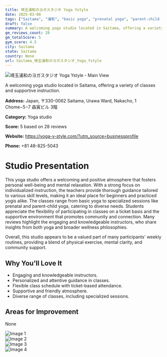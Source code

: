 ```yaml
---
title: 埼玉浦和のヨガスタジオ Yoga Ystyle
date: 2025-03-08
tags: ["Saitama", "浦和", "basic yoga", "prenatal yoga", "parent-child yoga", "welcoming", "supportive", "Saitama"]  
draft: false
summary: A welcoming yoga studio located in Saitama, offering a variety of classes and supportive instruction.
gm_reviews_count: 28
gm_totalScore: 5
gym_score: 4.3
city: Saitama
state: Saitama
country: None
url: Saitama_埼玉浦和のヨガスタジオ_Yoga_Ystyle
---
```


<div className="aspect-[16/9] relative my-8">
  <img 
    src="https://lh5.googleusercontent.com/p/AF1QipOoOgMRCk_cG8VfQyNoftPJz9pTz3D8Rs2oZQax=w1920-h1080-k-no"
    alt="埼玉浦和のヨガスタジオ Yoga Ystyle - Main View"
    className="object-cover absolute inset-0 w-full h-full rounded-lg"
  />
</div>

A welcoming yoga studio located in Saitama, offering a variety of classes and supportive instruction.

**Address:** Japan, 〒330-0062 Saitama, Urawa Ward, Nakacho, 1 Chome−5−7 森寅ビル 3階

**Category:** Yoga studio

**Score:** 5 based on 28 reviews

**Website:** https://yoga-y-style.com/?utm_source=businessprofile

**Phone:** +81 48-825-5043

# Studio Presentation

This yoga studio offers a welcoming and positive atmosphere that fosters personal well-being and mental relaxation. With a strong focus on individualized instruction, the teachers provide thorough guidance tailored to various skill levels, making it an ideal place for beginners and practiced yogis alike. The classes range from basic yoga to specialized sessions like prenatal and parent-child yoga, catering to diverse needs. Students appreciate the flexibility of participating in classes on a ticket basis and the supportive environment that promotes community and connection. Many reviews highlight the engaging and knowledgeable instructors, who share insights from both yoga and broader wellness philosophies.

Overall, this studio appears to be a valued part of many participants' weekly routines, providing a blend of physical exercise, mental clarity, and community support.

## Why You'll Love It

- Engaging and knowledgeable instructors.
- Personalized and attentive guidance in classes.
- Flexible class schedule with ticket-based attendance.
- Supportive and friendly atmosphere.
- Diverse range of classes, including specialized sessions.

## Areas for Improvement

None

<div className="grid grid-cols-1 xl:grid-cols-2 gap-4 my-8">
<div className="aspect-[4/3] relative"><img src="https://lh5.googleusercontent.com/p/AF1QipPUB_0xqPNw1CIh_vjfc8865BBBZT7up2LI1EmJ=w1920-h1080-k-no" alt="Image 1" className="object-cover absolute inset-0 w-full h-full rounded-lg" /></div>
<div className="aspect-[4/3] relative"><img src="https://lh5.googleusercontent.com/p/AF1QipO7xtT4oWi3bsZVXRd5dmCXOxd_gdYui4ck6031=w1920-h1080-k-no" alt="Image 2" className="object-cover absolute inset-0 w-full h-full rounded-lg" /></div>
<div className="aspect-[4/3] relative"><img src="https://lh5.googleusercontent.com/p/AF1QipPpdyfWBkUtvIbo0B7gdj0SKQK_NAd5Zy_-8_AR=w1920-h1080-k-no" alt="Image 3" className="object-cover absolute inset-0 w-full h-full rounded-lg" /></div>
<div className="aspect-[4/3] relative"><img src="https://lh5.googleusercontent.com/p/AF1QipPLn33fNplaOOJiFBXTzsdBeZOB_VzbE14yESMn=w1920-h1080-k-no" alt="Image 4" className="object-cover absolute inset-0 w-full h-full rounded-lg" /></div>
</div>